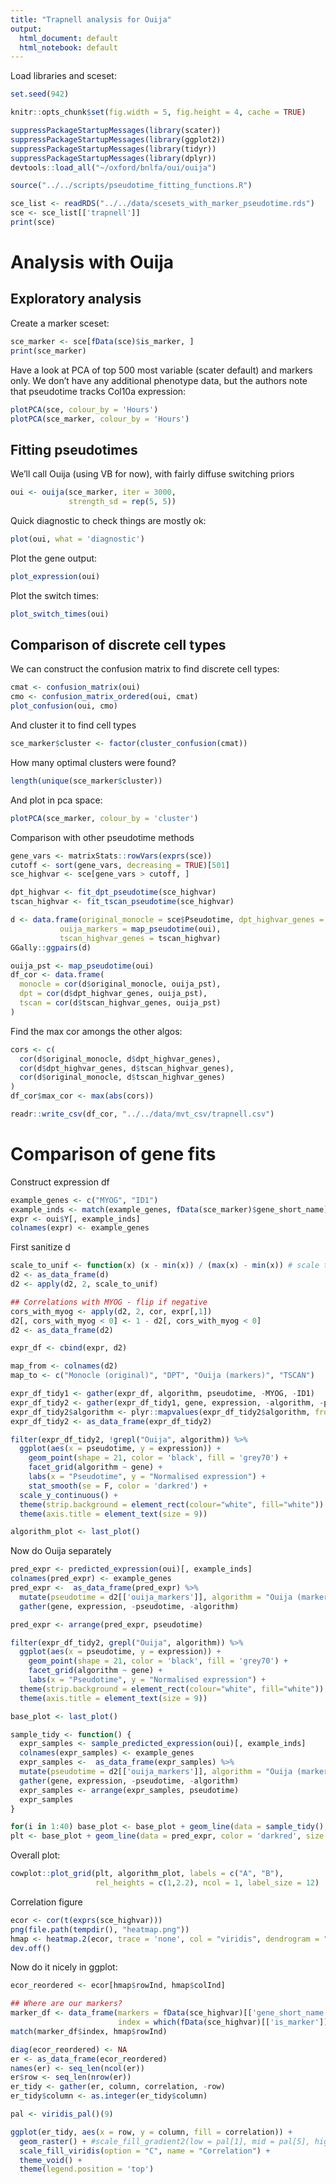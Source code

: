 ```yaml
---
title: "Trapnell analysis for Ouija"
output:
  html_document: default
  html_notebook: default
---
```


Load libraries and sceset:

```r
set.seed(942)

knitr::opts_chunk$set(fig.width = 5, fig.height = 4, cache = TRUE)

suppressPackageStartupMessages(library(scater))
suppressPackageStartupMessages(library(ggplot2))
suppressPackageStartupMessages(library(tidyr))
suppressPackageStartupMessages(library(dplyr))
devtools::load_all("~/oxford/bnlfa/oui/ouija")

source("../../scripts/pseudotime_fitting_functions.R")

sce_list <- readRDS("../../data/scesets_with_marker_pseudotime.rds")
sce <- sce_list[['trapnell']]
print(sce)
```

# Analysis with Ouija

## Exploratory analysis



Create a marker sceset:

```r
sce_marker <- sce[fData(sce)$is_marker, ]
print(sce_marker)
```

Have a look at PCA of top 500 most variable (scater default) and markers only. We don't have any additional phenotype data, but the authors note that pseudotime tracks Col10a expression:

```r
plotPCA(sce, colour_by = 'Hours')
plotPCA(sce_marker, colour_by = 'Hours')
```


## Fitting pseudotimes

We'll call Ouija (using VB for now), with fairly diffuse switching priors

```r
oui <- ouija(sce_marker, iter = 3000, 
             strength_sd = rep(5, 5))
```

Quick diagnostic to check things are mostly ok:

```r
plot(oui, what = 'diagnostic')
```




Plot the gene output:

```r
plot_expression(oui)
```

Plot the switch times:

```r
plot_switch_times(oui)
```




## Comparison of discrete cell types

We can construct the confusion matrix to find discrete cell types:

```r
cmat <- confusion_matrix(oui)
cmo <- confusion_matrix_ordered(oui, cmat)
plot_confusion(oui, cmo)
```

And cluster it to find cell types

```r
sce_marker$cluster <- factor(cluster_confusion(cmat))
```

How many optimal clusters were found?

```r
length(unique(sce_marker$cluster))
```

And plot in pca space:

```r
plotPCA(sce_marker, colour_by = 'cluster')
```


Comparison with other pseudotime methods

```r
gene_vars <- matrixStats::rowVars(exprs(sce))
cutoff <- sort(gene_vars, decreasing = TRUE)[501]
sce_highvar <- sce[gene_vars > cutoff, ]
```

```r
dpt_highvar <- fit_dpt_pseudotime(sce_highvar)
tscan_highvar <- fit_tscan_pseudotime(sce_highvar)

d <- data.frame(original_monocle = sce$Pseudotime, dpt_highvar_genes = dpt_highvar,
           ouija_markers = map_pseudotime(oui), 
           tscan_highvar_genes = tscan_highvar)
GGally::ggpairs(d)
```

```r
ouija_pst <- map_pseudotime(oui)
df_cor <- data.frame(
  monocle = cor(d$original_monocle, ouija_pst),
  dpt = cor(d$dpt_highvar_genes, ouija_pst),
  tscan = cor(d$tscan_highvar_genes, ouija_pst)
)
```

Find the max cor amongs the other algos:

```r
cors <- c(
  cor(d$original_monocle, d$dpt_highvar_genes),
  cor(d$dpt_highvar_genes, d$tscan_highvar_genes),
  cor(d$original_monocle, d$tscan_highvar_genes)
)
df_cor$max_cor <- max(abs(cors))
```



```r
readr::write_csv(df_cor, "../../data/mvt_csv/trapnell.csv")

```

# Comparison of gene fits

Construct expression df

```r
example_genes <- c("MYOG", "ID1")
example_inds <- match(example_genes, fData(sce_marker)$gene_short_name)
expr <- oui$Y[, example_inds]
colnames(expr) <- example_genes
```


First sanitize d

```r
scale_to_unif <- function(x) (x - min(x)) / (max(x) - min(x)) # scale to lie in [0, 1]
d2 <- as_data_frame(d)
d2 <- apply(d2, 2, scale_to_unif) 

## Correlations with MYOG - flip if negative
cors_with_myog <- apply(d2, 2, cor, expr[,1])
d2[, cors_with_myog < 0] <- 1 - d2[, cors_with_myog < 0]
d2 <- as_data_frame(d2)
```



```r

expr_df <- cbind(expr, d2)

map_from <- colnames(d2)
map_to <- c("Monocle (original)", "DPT", "Ouija (markers)", "TSCAN")

expr_df_tidy1 <- gather(expr_df, algorithm, pseudotime, -MYOG, -ID1)
expr_df_tidy2 <- gather(expr_df_tidy1, gene, expression, -algorithm, -pseudotime)
expr_df_tidy2$algorithm <- plyr::mapvalues(expr_df_tidy2$algorithm, from = map_from, to = map_to)
expr_df_tidy2 <- as_data_frame(expr_df_tidy2)

filter(expr_df_tidy2, !grepl("Ouija", algorithm)) %>% 
  ggplot(aes(x = pseudotime, y = expression)) +
    geom_point(shape = 21, color = 'black', fill = 'grey70') +
    facet_grid(algorithm ~ gene) +
    labs(x = "Pseudotime", y = "Normalised expression") +
    stat_smooth(se = F, color = 'darkred') +
  scale_y_continuous() +
  theme(strip.background = element_rect(colour="white", fill="white")) +
  theme(axis.title = element_text(size = 9))

algorithm_plot <- last_plot()
```

Now do Ouija separately

```r
pred_expr <- predicted_expression(oui)[, example_inds]
colnames(pred_expr) <- example_genes
pred_expr <-  as_data_frame(pred_expr) %>% 
  mutate(pseudotime = d2[['ouija_markers']], algorithm = "Ouija (markers)") %>% 
  gather(gene, expression, -pseudotime, -algorithm)

pred_expr <- arrange(pred_expr, pseudotime)

filter(expr_df_tidy2, grepl("Ouija", algorithm)) %>% 
  ggplot(aes(x = pseudotime, y = expression)) +
    geom_point(shape = 21, color = 'black', fill = 'grey70') +
    facet_grid(algorithm ~ gene) +
    labs(x = "Pseudotime", y = "Normalised expression") +
  theme(strip.background = element_rect(colour="white", fill="white")) +
  theme(axis.title = element_text(size = 9))

base_plot <- last_plot()

sample_tidy <- function() {
  expr_samples <- sample_predicted_expression(oui)[, example_inds]
  colnames(expr_samples) <- example_genes
  expr_samples <-  as_data_frame(expr_samples) %>% 
  mutate(pseudotime = d2[['ouija_markers']], algorithm = "Ouija (markers)") %>% 
  gather(gene, expression, -pseudotime, -algorithm)
  expr_samples <- arrange(expr_samples, pseudotime)
  expr_samples
}

for(i in 1:40) base_plot <- base_plot + geom_line(data = sample_tidy(), alpha = 0.3)
plt <- base_plot + geom_line(data = pred_expr, color = 'darkred', size = 1.2)

```

Overall plot:

```r
cowplot::plot_grid(plt, algorithm_plot, labels = c("A", "B"),
                   rel_heights = c(1,2.2), ncol = 1, label_size = 12)
```


Correlation figure


```r
ecor <- cor(t(exprs(sce_highvar)))
png(file.path(tempdir(), "heatmap.png"))
hmap <- heatmap.2(ecor, trace = 'none', col = "viridis", dendrogram = "none")
dev.off()
```

Now do it nicely in ggplot:


```r
ecor_reordered <- ecor[hmap$rowInd, hmap$colInd]

## Where are our markers?
marker_df <- data_frame(markers = fData(sce_highvar)[['gene_short_name']][fData(sce_highvar)[['is_marker']]],
                        index = which(fData(sce_highvar)[['is_marker']]))
match(marker_df$index, hmap$rowInd)
```

```r
diag(ecor_reordered) <- NA
er <- as_data_frame(ecor_reordered)
names(er) <- seq_len(ncol(er))
er$row <- seq_len(nrow(er))
er_tidy <- gather(er, column, correlation, -row)
er_tidy$column <- as.integer(er_tidy$column)

pal <- viridis_pal()(9)

ggplot(er_tidy, aes(x = row, y = column, fill = correlation)) +
  geom_raster() + #scale_fill_gradient2(low = pal[1], mid = pal[5], high = pal[9])
  scale_fill_viridis(option = "C", name = "Correlation") +
  theme_void() +
  theme(legend.position = 'top')
```

